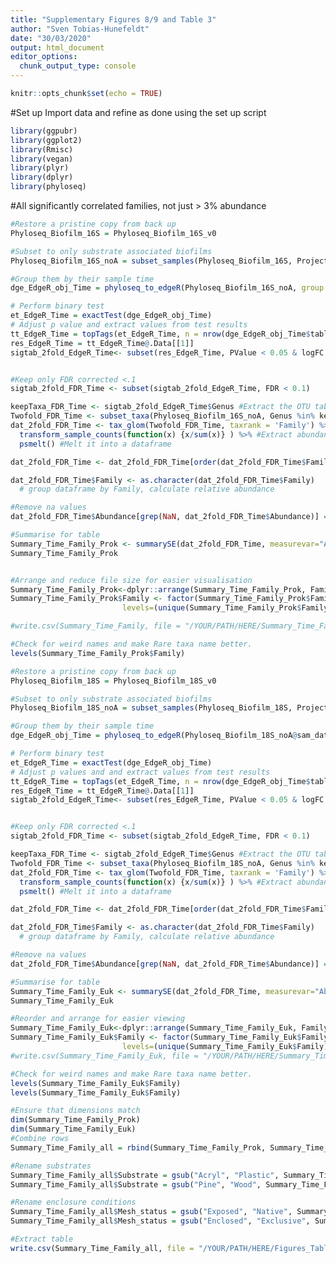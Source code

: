 ```yaml
---
title: "Supplementary Figures 8/9 and Table 3"
author: "Sven Tobias-Hunefeldt"
date: "30/03/2020"
output: html_document
editor_options: 
  chunk_output_type: console
---
```


```r
knitr::opts_chunk$set(echo = TRUE)
```
#Set up
Import data and refine as done using the set up script

```r

library(ggpubr)
library(ggplot2)
library(Rmisc)
library(vegan)
library(plyr)
library(dplyr)
library(phyloseq)

```

#All significantly correlated families, not just > 3% abundance
```r

#Restore a pristine copy from back up
Phyloseq_Biofilm_16S = Phyloseq_Biofilm_16S_v0

#Subset to only substrate associated biofilms
Phyloseq_Biofilm_16S_noA = subset_samples(Phyloseq_Biofilm_16S, Project == "Marine_Biofilm" & Sample_type == "Biofilm" & !Substrate == "Water"& !Substrate == "Mesh")

#Group them by their sample time
dge_EdgeR_obj_Time = phyloseq_to_edgeR(Phyloseq_Biofilm_16S_noA, group = "Sample_time")

# Perform binary test
et_EdgeR_Time = exactTest(dge_EdgeR_obj_Time)
# Adjust p value and extract values from test results
tt_EdgeR_Time = topTags(et_EdgeR_Time, n = nrow(dge_EdgeR_obj_Time$table), adjust.method = "BH", sort.by = "PValue")
res_EdgeR_Time = tt_EdgeR_Time@.Data[[1]]
sigtab_2fold_EdgeR_Time<- subset(res_EdgeR_Time, PValue < 0.05 & logFC >= 2 | PValue < 0.05 & logFC <= -2)


#Keep only FDR corrected <.1
sigtab_2fold_FDR_Time <- subset(sigtab_2fold_EdgeR_Time, FDR < 0.1)

keepTaxa_FDR_Time <- sigtab_2fold_EdgeR_Time$Genus #Extract the OTU table that was shown to be significant
Twofold_FDR_Time <- subset_taxa(Phyloseq_Biofilm_16S_noA, Genus %in% keepTaxa_FDR_Time) #Subset the taxa by the OTUs that were shown to change significantly
dat_2fold_FDR_Time <- tax_glom(Twofold_FDR_Time, taxrank = 'Family') %>%#Merge the species at the Family level
  transform_sample_counts(function(x) {x/sum(x)} ) %>% #Extract abundance data from phyloseq object
  psmelt() #Melt it into a dataframe

dat_2fold_FDR_Time <- dat_2fold_FDR_Time[order(dat_2fold_FDR_Time$Family),] #Order them at the Family level

dat_2fold_FDR_Time$Family <- as.character(dat_2fold_FDR_Time$Family)
  # group dataframe by Family, calculate relative abundance

#Remove na values
dat_2fold_FDR_Time$Abundance[grep(NaN, dat_2fold_FDR_Time$Abundance)] = 0

#Summarise for table
Summary_Time_Family_Prok <- summarySE(dat_2fold_FDR_Time, measurevar="Abundance", groupvars=c("Kingdom", "Family", "Mesh_status", "Sample_time", "StageofBiofilm", "Substrate"))
Summary_Time_Family_Prok


#Arrange and reduce file size for easier visualisation
Summary_Time_Family_Prok<-dplyr::arrange(Summary_Time_Family_Prok, Family, Family, Abundance)
Summary_Time_Family_Prok$Family <- factor(Summary_Time_Family_Prok$Family,
                         levels=(unique(Summary_Time_Family_Prok$Family)))

#write.csv(Summary_Time_Family, file = "/YOUR/PATH/HERE/Summary_Time_Family_16S.csv")

#Check for weird names and make Rare taxa name better.
levels(Summary_Time_Family_Prok$Family)
```
```r

#Restore a pristine copy from back up
Phyloseq_Biofilm_18S = Phyloseq_Biofilm_18S_v0

#Subset to only substrate associated biofilms
Phyloseq_Biofilm_18S_noA = subset_samples(Phyloseq_Biofilm_18S, Project == "Marine_Biofilm" & Sample_type == "Biofilm" & !Substrate == "Water"& !Substrate == "Mesh")

#Group them by their sample time
dge_EdgeR_obj_Time = phyloseq_to_edgeR(Phyloseq_Biofilm_18S_noA@sam_data, group = "Sample_time")

# Perform binary test
et_EdgeR_Time = exactTest(dge_EdgeR_obj_Time)
# Adjust p values and and extract values from test results
tt_EdgeR_Time = topTags(et_EdgeR_Time, n = nrow(dge_EdgeR_obj_Time$table), adjust.method = "BH", sort.by = "PValue")
res_EdgeR_Time = tt_EdgeR_Time@.Data[[1]]
sigtab_2fold_EdgeR_Time<- subset(res_EdgeR_Time, PValue < 0.05 & logFC >= 2 | PValue < 0.05 & logFC <= -2)


#Keep only FDR corrected <.1
sigtab_2fold_FDR_Time <- subset(sigtab_2fold_EdgeR_Time, FDR < 0.1)

keepTaxa_FDR_Time <- sigtab_2fold_EdgeR_Time$Genus #Extract the OTU table that was shown to be significant
Twofold_FDR_Time <- subset_taxa(Phyloseq_Biofilm_18S_noA, Genus %in% keepTaxa_FDR_Time) #Subset the taxa by the OTUs that were shown to change significantly
dat_2fold_FDR_Time <- tax_glom(Twofold_FDR_Time, taxrank = 'Family') %>%#Merge the species at the Family level
  transform_sample_counts(function(x) {x/sum(x)} ) %>% #Extract abundance data from phyloseq object
  psmelt() #Melt it into a dataframe

dat_2fold_FDR_Time <- dat_2fold_FDR_Time[order(dat_2fold_FDR_Time$Family),] #Order them at the Family level

dat_2fold_FDR_Time$Family <- as.character(dat_2fold_FDR_Time$Family)
  # group dataframe by Family, calculate relative abundance

#Remove na values
dat_2fold_FDR_Time$Abundance[grep(NaN, dat_2fold_FDR_Time$Abundance)] = 0

#Summarise for table
Summary_Time_Family_Euk <- summarySE(dat_2fold_FDR_Time, measurevar="Abundance", groupvars=c("Kingdom", "Family", "Mesh_status", "Sample_time", "StageofBiofilm", "Substrate"))
Summary_Time_Family_Euk

#Reorder and arrange for easier viewing
Summary_Time_Family_Euk<-dplyr::arrange(Summary_Time_Family_Euk, Family, Family, Abundance)
Summary_Time_Family_Euk$Family <- factor(Summary_Time_Family_Euk$Family,
                         levels=(unique(Summary_Time_Family_Euk$Family)))
#write.csv(Summary_Time_Family_Euk, file = "/YOUR/PATH/HERE/Summary_Time_Family_18S.csv")

#Check for weird names and make Rare taxa name better.
levels(Summary_Time_Family_Euk$Family)
levels(Summary_Time_Family_Euk$Family)
```
```r
#Ensure that dimensions match
dim(Summary_Time_Family_Prok)
dim(Summary_Time_Family_Euk)
#Combine rows
Summary_Time_Family_all = rbind(Summary_Time_Family_Prok, Summary_Time_Family_Euk)

#Rename substrates
Summary_Time_Family_all$Substrate = gsub("Acryl", "Plastic", Summary_Time_Family_all$Substrate)
Summary_Time_Family_all$Substrate = gsub("Pine", "Wood", Summary_Time_Family_all$Substrate)

#Rename enclosure conditions
Summary_Time_Family_all$Mesh_status = gsub("Exposed", "Native", Summary_Time_Family_all$Mesh_status)
Summary_Time_Family_all$Mesh_status = gsub("Enclosed", "Exclusive", Summary_Time_Family_all$Mesh_status)

#Extract table
write.csv(Summary_Time_Family_all, file = "/YOUR/PATH/HERE/Figures_Table/SupplementaryTable3_AgeCorrelateFamily.csv")


```
